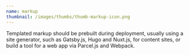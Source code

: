 ```yaml
---
name: markup
thumbnail: /images/thumbs/thumb-markup-icon.png
---
```


Templated markup should be prebuilt during deployment, usually using a site generator, such as Gatsby.js, Hugo and Nuxt.js, for content sites, or build a tool for a web app via Parcel.js and Webpack.
